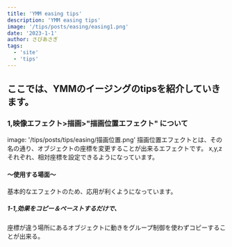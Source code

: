 ```yaml
---
title: 'YMM easing tips'
description: 'YMM easing tips'
image: '/tips/posts/easing/easing1.png'
date: '2023-1-1'
author: さびあさぎ
tags:
  - 'site'
  - 'tips'
---
```


## ここでは、YMMのイージングのtipsを紹介していきます。

### 1,映像エフェクト>描画>"描画位置エフェクト" について
 
 image: '/tips/posts/tips/easing/描画位置.png'
 描画位置エフェクトとは、その名の通り、オブジェクトの座標を変更することが出来るエフェクトです。
 x,y,zそれぞれ、相対座標を設定できるようになっています。

 #### ～使用する場面～
 基本的なエフェクトのため、応用が利くようになっています。
 
 ##### 1-1,効果をコピー＆ペーストするだけで、
 座標が違う場所にあるオブジェクトに動きをグループ制御を使わずコピーすることが出来る。
 
 